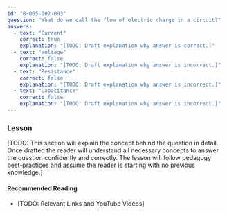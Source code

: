 ```yaml
---
id: "B-005-002-003"
question: "What do we call the flow of electric charge in a circuit?"
answers:
  - text: "Current"
    correct: true
    explanation: "[TODO: Draft explanation why answer is correct.]"
  - text: "Voltage"
    correct: false
    explanation: "[TODO: Draft explanation why answer is incorrect.]"
  - text: "Resistance"
    correct: false
    explanation: "[TODO: Draft explanation why answer is incorrect.]"
  - text: "Capacitance"
    correct: false
    explanation: "[TODO: Draft explanation why answer is incorrect.]"
---
```


### Lesson

[TODO: This section will explain the concept behind the question in detail. Once drafted the reader will understand all necessary concepts to answer the question confidently and correctly. The lesson will follow pedagogy best-practices and assume the reader is starting with no previous knowledge.]

#### Recommended Reading

- [TODO: Relevant Links and YouTube Videos]
